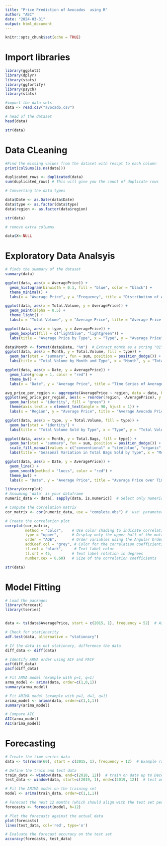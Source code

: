 ---
title: "Price Prediction of Avocados  using R"
author: "ABC"
date: "2024-03-31"
output: html_document
---

```{r setup, include=FALSE}
knitr::opts_chunk$set(echo = TRUE)
```


# Import libraries

```{r}
library(ggplot2)
library(dplyr)
library(stats)
library(ggfortify)
library(psych)
library(stats)
```


```{r}
#import the data sets
data <- read.csv("avocado.csv")

# head of the dataset
head(data)

str(data)

```


# Data CLeaning


```{r}
#Find the missing values from the dataset with rescpt to each column
print(colSums(is.na(data)))

```


```{r}
duplicated_rows <- duplicated(data)
sum(duplicated_rows) # This will give you the count of duplicate rows
```


```{r}
# Converting the data types

data$Date <- as.Date(data$Date)
data$type <- as.factor(data$type)
data$region <- as.factor(data$region)

str(data)
```
```{r}
# remove extra columns

data$X<-NULL
```


# Exploratory Data Analsyis


```{r}
# finds the summary of the dataset
summary(data)
```



```{r}
ggplot(data, aes(x = AveragePrice)) +
  geom_histogram(binwidth = 0.1, fill = "blue", color = "black") +
  theme_minimal() +
  labs(x = "Average Price", y = "Frequency", title = "Distribution of Average Avocado Price")

```


```{r}
ggplot(data, aes(x = Total.Volume, y = AveragePrice)) +
  geom_point(alpha = 0.5) +
  theme_light() +
  labs(x = "Total Volume", y = "Average Price", title = "Average Price vs Total Volume")


```


```{r}
ggplot(data, aes(x = type, y = AveragePrice)) +
  geom_boxplot(fill = c("lightblue", "lightgreen")) +
  labs(title = "Average Price by Type", x = "Type", y = "Average Price")


```

```{r}
data$Month <- format(data$Date, "%m")  # Extract month as a string "01" for January, "02" for February, etc.
ggplot(data, aes(x = Month, y = Total.Volume, fill = type)) +
  geom_bar(stat = "summary", fun = sum, position = position_dodge()) +
  labs(title = "Total Volume by Month and Type", x = "Month", y = "Total Volume")

```

```{r}
ggplot(data, aes(x = Date, y = AveragePrice)) +
  geom_line(group = 1, color = "red") +
  theme_bw() +
  labs(x = "Date", y = "Average Price", title = "Time Series of Average Avocado Price")
```



```{r}
avg_price_per_region <- aggregate(AveragePrice ~ region, data = data, FUN = mean)
ggplot(avg_price_per_region, aes(x = reorder(region, -AveragePrice), y = AveragePrice)) +
  geom_bar(stat = "identity", fill = "green") +
  theme(axis.text.x = element_text(angle = 90, hjust = 1)) +
  labs(x = "Region", y = "Average Price", title = "Average Avocado Price per Region")

```


```{r}
ggplot(data, aes(x = type, y = Total.Volume, fill = type)) +
  geom_bar(stat = "identity") +
  labs(title = "Total Volume Sold by Type", x = "Type", y = "Total Volume")


```


```{r}
ggplot(data, aes(x = Month, y = Total.Bags, fill = type)) +
  geom_bar(stat = "summary", fun = sum, position = position_dodge()) +
  scale_fill_manual(values = c("conventional" = "steelblue", "organic" = "darkorange")) +
  labs(title = "Seasonal Variation in Total Bags Sold by Type", x = "Month", y = "Total Bags")


```



```{r}
ggplot(data, aes(x = Date, y = AveragePrice)) +
  geom_line() +
  geom_smooth(method = "loess", color = "red") +
  theme_bw() +
  labs(x = "Date", y = "Average Price", title = "Average Price over Time with Trend Line")

```


```{r}
library(corrplot)
# Assuming 'data' is your dataframe
numeric_data <- data[, sapply(data, is.numeric)]  # Select only numeric columns

# Compute the correlation matrix
cor_matrix <- cor(numeric_data, use = "complete.obs") # 'use' parameter handles missing values

# Create the correlation plot
corrplot(cor_matrix, 
         method = "color",    # Use color shading to indicate correlation strength
         type = "upper",      # Display only the upper half of the matrix
         order = "AOE",       # Order variables using the Angular Order of the Eigenvectors
         addCoef.col = "grey", # Color for the correlation coefficients
         tl.col = "black",     # Text label color
         tl.srt = 45,         # Text label rotation in degrees
         number.cex = 0.60)   # Size of the correlation coefficients


```



```{r}
str(data)
```

# Model Fitting



```{r}


# Load the packages
library(forecast)
library(tseries)


data <- ts(data$AveragePrice, start = c(2015, 1), frequency = 52)  # Assuming yearly data

# Check for stationarity
adf.test(data, alternative = "stationary")

# If the data is not stationary, difference the data
diff_data <- diff(data)

# Identify ARMA order using ACF and PACF
acf(diff_data)
pacf(diff_data)
```


```{r}
# Fit ARMA model (example with p=1, q=1)
arma_model <- arima(data, order=c(1,0,1))
summary(arma_model)
```

```{r}
# Fit ARIMA model (example with p=1, d=1, q=1)
arima_model <- arima(data, order=c(1,1,1))
summary(arima_model)
```

```{r}
# Compare AIC
AIC(arma_model)
AIC(arima_model)
```


# Forecasting

```{r}


# Create the time series data
data <- ts(rnorm(60), start = c(2015, 1), frequency = 12)  # Example random data

# Define the train and test data
train_data <- window(data, end=c(2018, 12))  # train on data up to December 2018
test_data <- window(data, start=c(2019, 1), end=c(2019, 12))  # test on data for year 2019

# Fit the ARIMA model on the training set
model <- arima(train_data, order=c(1,1,1))

# Forecast the next 12 months (which should align with the test set period)
forecasts <- forecast(model, h=12)

# Plot the forecasts against the actual data
plot(forecasts)
lines(test_data, col='red', type='o')

# Evaluate the forecast accuracy on the test set
accuracy(forecasts, test_data)



```


